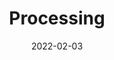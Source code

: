 ---
title: "Processing"
description: "Description processing..."
date: "2022-02-03"
hero_image: "./spiro_67_76_151.png"
hero_image_alt: "A single colored spirograph with blue background"

---